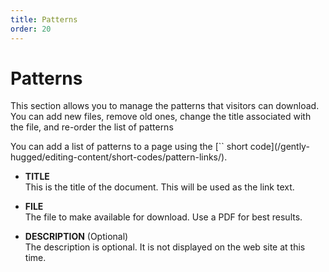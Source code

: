 ```yaml
---
title: Patterns
order: 20
---
```

# Patterns

This section allows you to manage the patterns that visitors can download. You can add new files, remove old ones, change the title associated with the file, and re-order the list of patterns

<Aside>
    You can add a list of patterns to a page using the [`<PatternLinks />` short code](/gently-hugged/editing-content/short-codes/pattern-links/). 
</Aside>

* **TITLE**\
    This is the title of the document. This will be used as the link text.

* **FILE**\
    The file to make available for download. Use a PDF for best results.

* **DESCRIPTION** (Optional)\
    The description is optional. It is not displayed on the web site at this time.